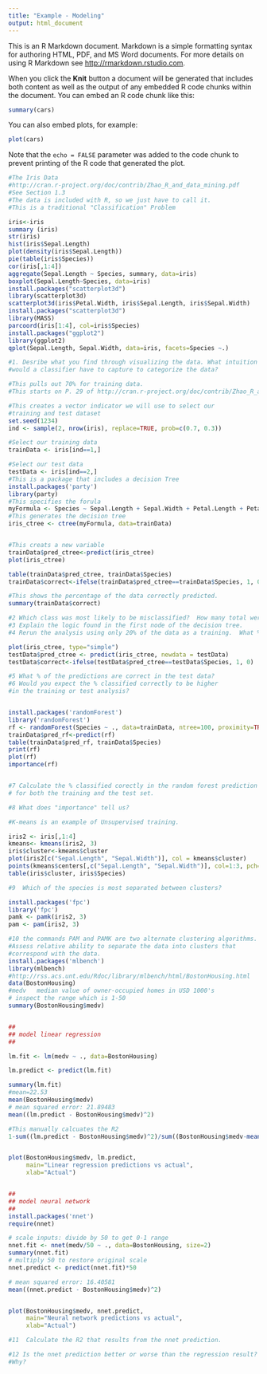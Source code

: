 ```yaml
---
title: "Example - Modeling"
output: html_document
---
```


This is an R Markdown document. Markdown is a simple formatting syntax for authoring HTML, PDF, and MS Word documents. For more details on using R Markdown see <http://rmarkdown.rstudio.com>.

When you click the **Knit** button a document will be generated that includes both content as well as the output of any embedded R code chunks within the document. You can embed an R code chunk like this:

```r
summary(cars)
```

You can also embed plots, for example:

```r
plot(cars)
```

Note that the `echo = FALSE` parameter was added to the code chunk to prevent printing of the R code that generated the plot.

```r



#The Iris Data 
#http://cran.r-project.org/doc/contrib/Zhao_R_and_data_mining.pdf 
#See Section 1.3
#The data is included with R, so we just have to call it. 
#This is a traditional "Classification" Problem

iris<-iris
summary (iris)
str(iris)
hist(iris$Sepal.Length)
plot(density(iris$Sepal.Length))
pie(table(iris$Species))
cor(iris[,1:4])
aggregate(Sepal.Length ~ Species, summary, data=iris)
boxplot(Sepal.Length~Species, data=iris)
install.packages("scatterplot3d")
library(scatterplot3d)
scatterplot3d(iris$Petal.Width, iris$Sepal.Length, iris$Sepal.Width)
install.packages("scatterplot3d")
library(MASS)
parcoord(iris[1:4], col=iris$Species)
install.packages("ggplot2")
library(ggplot2)
qplot(Sepal.Length, Sepal.Width, data=iris, facets=Species ~.)

#1. Desribe what you find through visualizing the data. What intuition 
#would a classifier have to capture to categorize the data?

#This pulls out 70% for training data.
#This starts on P. 29 of http://cran.r-project.org/doc/contrib/Zhao_R_and_data_mining.pdf 

#This creates a vector indicator we will use to select our 
#training and test dataset 
set.seed(1234)
ind <- sample(2, nrow(iris), replace=TRUE, prob=c(0.7, 0.3))

#Select our training data
trainData <- iris[ind==1,]

#Select our test data
testData <- iris[ind==2,]
#This is a package that includes a decision Tree 
install.packages('party')
library(party)
#This specifies the forula
myFormula <- Species ~ Sepal.Length + Sepal.Width + Petal.Length + Petal.Width
#This generates the decision tree
iris_ctree <- ctree(myFormula, data=trainData)


#This creats a new variable 
trainData$pred_ctree<-predict(iris_ctree)
plot(iris_ctree)

table(trainData$pred_ctree, trainData$Species)
trainData$correct<-ifelse(trainData$pred_ctree==trainData$Species, 1, 0)

#This shows the percentage of the data correctly predicted.
summary(trainData$correct)

#2 Which class was most likely to be misclassified?  How many total were misclassified?
#3 Explain the logic found in the first node of the decision tree.    
#4 Rerun the analysis using only 20% of the data as a training.  What % is correct?

plot(iris_ctree, type="simple")
testData$pred_ctree <- predict(iris_ctree, newdata = testData)
testData$correct<-ifelse(testData$pred_ctree==testData$Species, 1, 0)

#5 What % of the predictions are correct in the test data?
#6 Would you expect the % classified correctly to be higher
#in the training or test analysis?


install.packages('randomForest')
library('randomForest')
rf <- randomForest(Species ~ ., data=trainData, ntree=100, proximity=TRUE)
trainData$pred_rf<-predict(rf)
table(trainData$pred_rf, trainData$Species)
print(rf) 
plot(rf)
importance(rf)


#7 Calculate the % classified corectly in the random forest prediction 
# for both the training and the test set.  

#8 What does "importance" tell us?

#K-means is an example of Unsupervised training.

iris2 <- iris[,1:4]
kmeans<- kmeans(iris2, 3)
iris$cluster<-kmeans$cluster
plot(iris2[c("Sepal.Length", "Sepal.Width")], col = kmeans$cluster)
points(kmeans$centers[,c("Sepal.Length", "Sepal.Width")], col=1:3, pch=8, cex=2)
table(iris$cluster, iris$Species)

#9  Which of the species is most separated between clusters?

install.packages('fpc')
library('fpc')
pamk <- pamk(iris2, 3)
pam <- pam(iris2, 3)

#10 the commands PAM and PAMK are two alternate clustering algorithms. 
#Assess relative ability to separate the data into clusters that 
#correspond with the data. 
install.packages('mlbench')
library(mlbench)
#http://rss.acs.unt.edu/Rdoc/library/mlbench/html/BostonHousing.html 
data(BostonHousing)
#medv   median value of owner-occupied homes in USD 1000's
# inspect the range which is 1-50
summary(BostonHousing$medv)


##
## model linear regression
##

lm.fit <- lm(medv ~ ., data=BostonHousing)

lm.predict <- predict(lm.fit)

summary(lm.fit)
#mean=22.53
mean(BostonHousing$medv)
# mean squared error: 21.89483
mean((lm.predict - BostonHousing$medv)^2) 

#This manually calcuates the R2
1-sum((lm.predict - BostonHousing$medv)^2)/sum((BostonHousing$medv-mean(BostonHousing$medv))^2)


plot(BostonHousing$medv, lm.predict,
     main="Linear regression predictions vs actual",
     xlab="Actual")


##
## model neural network
##
install.packages('nnet')
require(nnet)

# scale inputs: divide by 50 to get 0-1 range
nnet.fit <- nnet(medv/50 ~ ., data=BostonHousing, size=2) 
summary(nnet.fit)
# multiply 50 to restore original scale
nnet.predict <- predict(nnet.fit)*50 

# mean squared error: 16.40581
mean((nnet.predict - BostonHousing$medv)^2) 


plot(BostonHousing$medv, nnet.predict,
     main="Neural network predictions vs actual",
     xlab="Actual")

#11  Calculate the R2 that results from the nnet prediction.  

#12 Is the nnet prediction better or worse than the regression result?
#Why?


```
